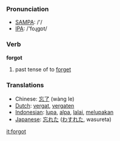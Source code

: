=== Pronunciation ===
*[[w:SAMPA|SAMPA]]: /'/
*[[w:IPA|IPA]]: /'foɻgɒt/

=== Verb ===

'''forgot'''

# past tense of to [[forget]]

=== Translations ===
*Chinese: [[忘了]] (wàng le)
*[[Dutch]]: [[vergat]], [[vergaten]]
*[[Indonesian]]: [[lupa]], [[alpa]], [[lalai]], [[lupa|melupakan]]
*[[Japanese]]: [[忘れた]] ([[わすれた]], wasureta)

[[it:forgot]]